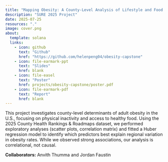 ```yaml
---
title: "Mapping Obesity: A County-Level Analysis of Lifestyle and Food Environment Factors"
description: "SURE 2025 Project"
date: 2025-07-25
resources: "."
image: cover.png
about: 
  template: solana
  links:
    - icon: github
      text: "Github"
      href: "https://github.com/helenpeng04/obesity-capstone"
    - icon: file-earmark-ppt
      text: "Slides"
      href: blank
    - icon: file-easel
      text: "Poster"
      href: projects/obesity-capstone/poster.pdf
    - icon: file-earmark-pdf
      text: "Report"
      href: blank
---
```


This project investigates county-level determinants of adult obesity in the U.S., focusing on physical inactivity and access to healthy food. Using the 2025 County Health Rankings & Roadmaps dataset, we performed exploratory analyses (scatter plots, correlation matrix) and fitted a Huber regression model to identify which predictors best explain regional variation in obesity rates. While we observed strong associations, our analysis is correlational, not causal.

**Collaborators:** Anvith Thumma and Jordan Faustin
